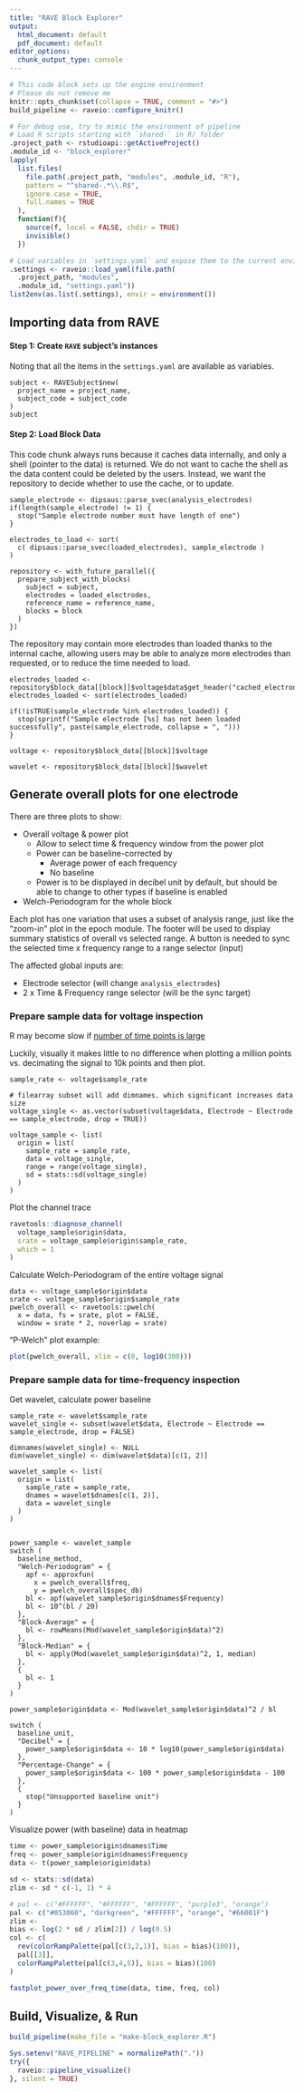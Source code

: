 ```yaml
---
title: "RAVE Block Explorer"
output:
  html_document: default
  pdf_document: default
editor_options: 
  chunk_output_type: console
---
```


```r
# This code block sets up the engine environment
# Please do not remove me
knitr::opts_chunk$set(collapse = TRUE, comment = "#>")
build_pipeline <- raveio::configure_knitr()

# For debug use, try to mimic the environment of pipeline
# Load R scripts starting with `shared-` in R/ folder
.project_path <- rstudioapi::getActiveProject()
.module_id <- "block_explorer"
lapply(
  list.files(
    file.path(.project_path, "modules", .module_id, "R"),
    pattern = "^shared-.*\\.R$",
    ignore.case = TRUE,
    full.names = TRUE
  ), 
  function(f){
    source(f, local = FALSE, chdir = TRUE)
    invisible()
  })

# Load variables in `settings.yaml` and expose them to the current environment
.settings <- raveio::load_yaml(file.path(
  .project_path, "modules", 
  .module_id, "settings.yaml"))
list2env(as.list(.settings), envir = environment())
```

## Importing data from RAVE

#### Step 1: Create `RAVE` subject's instances

Noting that all the items in the `settings.yaml` are available as variables.

```rave
subject <- RAVESubject$new(
  project_name = project_name, 
  subject_code = subject_code
)
subject
```

#### Step 2: Load Block Data

This code chunk always runs because it caches data internally, and only a shell (pointer to the data) is returned. We do not want to cache the shell as the data content could be deleted by the users. Instead, we want the repository to decide whether to use the cache, or to update.

```rave
sample_electrode <- dipsaus::parse_svec(analysis_electrodes)
if(length(sample_electrode) != 1) {
  stop("Sample electrode number must have length of one")
}
```

```rave
electrodes_to_load <- sort(
  c( dipsaus::parse_svec(loaded_electrodes), sample_electrode )
)
```

```rave
repository <- with_future_parallel({
  prepare_subject_with_blocks(
    subject = subject,
    electrodes = loaded_electrodes,
    reference_name = reference_name,
    blocks = block
  )
})

```

The repository may contain more electrodes than loaded thanks to the internal cache, allowing users may be able to analyze more electrodes than requested, or to reduce the time needed to load.

```rave
electrodes_loaded <- repository$block_data[[block]]$voltage$data$get_header("cached_electrodes")
electrodes_loaded <- sort(electrodes_loaded)

if(!isTRUE(sample_electrode %in% electrodes_loaded)) {
  stop(sprintf("Sample electrode [%s] has not been loaded successfully", paste(sample_electrode, collapse = ", ")))
}
```

```rave
voltage <- repository$block_data[[block]]$voltage
```

```rave
wavelet <- repository$block_data[[block]]$wavelet
```

## Generate overall plots for one electrode

There are three plots to show:

-   Overall voltage & power plot
    -   Allow to select time & frequency window from the power plot
    -   Power can be baseline-corrected by
        -   Average power of each frequency
        -   No baseline
    -   Power is to be displayed in decibel unit by default, but should be able to change to other types if baseline is enabled
-   Welch-Periodogram for the whole block

Each plot has one variation that uses a subset of analysis range, just like the "zoom-in" plot in the epoch module. The footer will be used to display summary statistics of overall vs selected range. A button is needed to sync the selected time x frequency range to a range selector (input)

The affected global inputs are:

-   Electrode selector (will change `analysis_electrodes`)
-   2 x Time & Frequency range selector (will be the sync target)

### Prepare sample data for voltage inspection

R may become slow if [number of time points is large](%5Bhttps://dipterix.org/blog/2022/R-plot-capacity%5D(https://dipterix.org/blog/2022/R-plot-capacity/))

Luckily, visually it makes little to no difference when plotting a million points vs. decimating the signal to 10k points and then plot.

```rave
sample_rate <- voltage$sample_rate

# filearray subset will add dimnames. which significant increases data size
voltage_single <- as.vector(subset(voltage$data, Electrode ~ Electrode == sample_electrode, drop = TRUE))

voltage_sample <- list(
  origin = list(
    sample_rate = sample_rate,
    data = voltage_single,
    range = range(voltage_single),
    sd = stats::sd(voltage_single)
  )
)
```

Plot the channel trace

```r
ravetools::diagnose_channel(
  voltage_sample$origin$data, 
  srate = voltage_sample$origin$sample_rate, 
  which = 1
)
```

Calculate Welch-Periodogram of the entire voltage signal

```rave
data <- voltage_sample$origin$data
srate <- voltage_sample$origin$sample_rate
pwelch_overall <- ravetools::pwelch(
  x = data, fs = srate, plot = FALSE,
  window = srate * 2, noverlap = srate)
```

"P-Welch" plot example:

```r
plot(pwelch_overall, xlim = c(0, log10(300)))
```

### Prepare sample data for time-frequency inspection

Get wavelet, calculate power baseline

```rave
sample_rate <- wavelet$sample_rate
wavelet_single <- subset(wavelet$data, Electrode ~ Electrode == sample_electrode, drop = FALSE)

dimnames(wavelet_single) <- NULL
dim(wavelet_single) <- dim(wavelet$data)[c(1, 2)]

wavelet_sample <- list(
  origin = list(
    sample_rate = sample_rate,
    dnames = wavelet$dnames[c(1, 2)],
    data = wavelet_single
  )
)


power_sample <- wavelet_sample
switch (
  baseline_method,
  "Welch-Periodogram" = {
    apf <- approxfun(
      x = pwelch_overall$freq, 
      y = pwelch_overall$spec_db)
    bl <- apf(wavelet_sample$origin$dnames$Frequency)
    bl <- 10^(bl / 20)
  }, 
  "Block-Average" = {
    bl <- rowMeans(Mod(wavelet_sample$origin$data)^2)
  }, 
  "Block-Median" = {
    bl <- apply(Mod(wavelet_sample$origin$data)^2, 1, median)
  },
  {
    bl <- 1
  }
)

power_sample$origin$data <- Mod(wavelet_sample$origin$data)^2 / bl

switch (
  baseline_unit,
  "Decibel" = {
    power_sample$origin$data <- 10 * log10(power_sample$origin$data)
  }, 
  "Percentage-Change" = {
    power_sample$origin$data <- 100 * power_sample$origin$data - 100
  },
  {
    stop("Unsupported baseline unit")
  }
)

```

Visualize power (with baseline) data in heatmap

```r
time <- power_sample$origin$dnames$Time
freq <- power_sample$origin$dnames$Frequency
data <- t(power_sample$origin$data)

sd <- stats::sd(data)
zlim <- sd * c(-1, 1) * 4

# pal <- c("#FFFFFF", "#FFFFFF", "#FFFFFF", "purple3", "orange")
pal <- c("#053060", "darkgreen", "#FFFFFF", "orange", "#66001F")
zlim <-
bias <- log(2 * sd / zlim[2]) / log(0.5)
col <- c(
  rev(colorRampPalette(pal[c(3,2,1)], bias = bias)(100)),
  pal[[3]],
  colorRampPalette(pal[c(3,4,5)], bias = bias)(100)
)

fastplot_power_over_freq_time(data, time, freq, col)
```

## Build, Visualize, & Run

```r
build_pipeline(make_file = "make-block_explorer.R")
```

```r
Sys.setenv("RAVE_PIPELINE" = normalizePath("."))
try({
  raveio::pipeline_visualize()
}, silent = TRUE)
```
